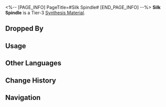 <%-- [PAGE_INFO]
PageTitle=#Silk Spindle#
[END_PAGE_INFO] --%>
{{Item Infobox
|id          = 182011
|image       = Item Silk Spindle.png{{subst:void|<!--$UPLOAD:<<SpriteOutput/ItemFigures/182011.png>-<Item Silk Spindle.png>-<Item Icons>>-->}}
|type        = Synthesis Material
|invCategory = Other Materials
|rarity      = 3
|effect      = 
|description = Tier 3 Synthesis Material
|source1     = [[Enemies such as Furiae Warriors drop "Strife Ruins Castrum Kremnos"]]
}}
{{Description|A spindle entwined with silk threads. When the first discarded garment handcrafted by Aglaea accidentally found its way to the market, people were left in awe. What ingenious trimming! What flawless hidden seams! What masterful cutting! For a time, the entire Okhema fashion scene was swept into a frenzy of imitating Aglaea's artistry. The type of spindle she uses also became a must-have among garmentmakers, but the golden thread wound around it &mdash; exclusive to the demigod of Mnestia &mdash; cannot be replicated no matter what.<br /><br />''"O beautiful Mnestia, grant me but one-tenth of Lady Aglaea's talent! I am willing to do anything in exchange!"''}}
'''Silk Spindle''' is a Tier-3 [[Synthesis Material]].

==Dropped By==
{{Dropped By}}

==Usage==
{{Craft Usage}}

==Other Languages==
{{Other Languages
|en   = Silk Spindle
|zhs  = 络缦纺锤
|zht  = 絡縵紡錘
|ja   = 絹糸の紡錘
|ko   = 비단실이 감긴 방추
|es   = Huso de seda
|fr   = Fuseau de soie
|ru   = Веретено для шёлка
|th   = Silk Spindle
|vi   = Con Thoi Tơ
|de   = Seidenspindel
|id   = Silk Spindle
|pt   = Fuso de Seda
}}

==Change History==
{{Change History|3.0}}

==Navigation==
{{Synthesis Material Navbox}}